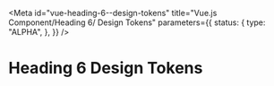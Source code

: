 <!-- @license CC0-1.0 -->


<Meta
  id="vue-heading-6--design-tokens"
  title="Vue.js Component/Heading 6/ Design Tokens"
  parameters={{
    status: {
      type: "ALPHA",
    },
  }}
/>

# Heading 6 Design Tokens

<ComponentTokensSection tokens={tokens} definition={tokensDefinition} component="utrecht-heading-6" />
